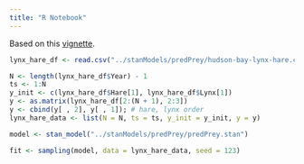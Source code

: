 ```yaml
---
title: "R Notebook"
---
```


Based on this [vignette](https://mc-stan.org/users/documentation/case-studies/lotka-volterra-predator-prey.html#mechanistic-model-the-lotka-volterra-equations).

```r
lynx_hare_df <- read.csv("../stanModels/predPrey/hudson-bay-lynx-hare.csv", comment.char="#")
```

```r
N <- length(lynx_hare_df$Year) - 1
ts <- 1:N
y_init <- c(lynx_hare_df$Hare[1], lynx_hare_df$Lynx[1])
y <- as.matrix(lynx_hare_df[2:(N + 1), 2:3])
y <- cbind(y[ , 2], y[ , 1]); # hare, lynx order
lynx_hare_data <- list(N = N, ts = ts, y_init = y_init, y = y)
```

```r
model <- stan_model("../stanModels/predPrey/predPrey.stan")
```

```r
fit <- sampling(model, data = lynx_hare_data, seed = 123)
```
